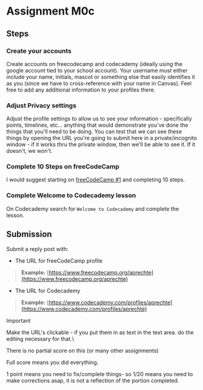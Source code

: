 # Assignment M0c


## Steps

<Steps>

### Create your accounts

Create accounts on freecodecamp and codecademy (ideally using the google account tied to your school account). Your username must either include your name, initials, mascot or something else that easily identifies it as you (since we have to cross-reference with your name in Canvas). Feel free to add any additional information to your profiles there. 

### Adjust Privacy settings

Adjust the profile settings to allow us to see your information - specifically points, timelines, etc... anything that would demonstrate you've done the things that you'll need to be doing. You can test that we can see these things by opening the URL you're going to submit here in a private/incognito window - if it works thru the private window, then we'll be able to see it. If it doesn't, we won't. 

### Complete 10 Steps on freeCodeCamp

I would suggest starting on [freeCodeCamp #1](./fcc-one) and completing 10 steps.


### Complete Welcome to Codecademy lesson

On Codecademy search for `Welcome to Codecademy` and complete the lesson.

</Steps>

## Submission
Submit a reply post with:

* The URL for freeCodeCamp profile

> **Example:** [https://www.freecodecamp.org/aprechte](https://www.freecodecamp.org/aprechte)

* The URL for Codecademy

> **Example:** [https://www.codecademy.com/profiles/aprechte](https://www.codecademy.com/profiles/aprechte)


> [!IMPORTANT]
>
> Make the URL's clickable - if you put them in as text in the text area. do the editing necessary for that.\
>
> There is no partial score on this (or many other assignments)
> 
> Full score means you did everything. 
>
> 1 point means you need to fix/complete things- so 1/20 means you need to make corrections asap, it is not a reflection of the portion completed.